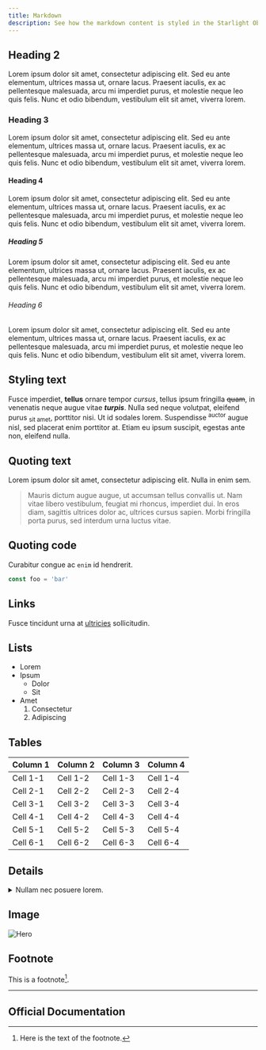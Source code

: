```yaml
---
title: Markdown
description: See how the markdown content is styled in the Starlight Obsidian theme.
---
```


[//]: # (This example is largely based on the one found in the Starlight Rapide theme, all credits go to HiDeoo!)


## Heading 2

Lorem ipsum dolor sit amet, consectetur adipiscing elit. Sed eu ante elementum, ultrices massa ut, ornare lacus. Praesent iaculis, ex ac pellentesque malesuada, arcu mi imperdiet purus, et molestie neque leo quis felis. Nunc et odio bibendum, vestibulum elit sit amet, viverra lorem.

### Heading 3

Lorem ipsum dolor sit amet, consectetur adipiscing elit. Sed eu ante elementum, ultrices massa ut, ornare lacus. Praesent iaculis, ex ac pellentesque malesuada, arcu mi imperdiet purus, et molestie neque leo quis felis. Nunc et odio bibendum, vestibulum elit sit amet, viverra lorem.

#### Heading 4

Lorem ipsum dolor sit amet, consectetur adipiscing elit. Sed eu ante elementum, ultrices massa ut, ornare lacus. Praesent iaculis, ex ac pellentesque malesuada, arcu mi imperdiet purus, et molestie neque leo quis felis. Nunc et odio bibendum, vestibulum elit sit amet, viverra lorem.

##### Heading 5

Lorem ipsum dolor sit amet, consectetur adipiscing elit. Sed eu ante elementum, ultrices massa ut, ornare lacus. Praesent iaculis, ex ac pellentesque malesuada, arcu mi imperdiet purus, et molestie neque leo quis felis. Nunc et odio bibendum, vestibulum elit sit amet, viverra lorem.

###### Heading 6

Lorem ipsum dolor sit amet, consectetur adipiscing elit. Sed eu ante elementum, ultrices massa ut, ornare lacus. Praesent iaculis, ex ac pellentesque malesuada, arcu mi imperdiet purus, et molestie neque leo quis felis. Nunc et odio bibendum, vestibulum elit sit amet, viverra lorem.

## Styling text

Fusce imperdiet, **tellus** ornare tempor _cursus_, tellus ipsum fringilla ~~quam~~, in venenatis neque augue vitae **_turpis_**. Nulla sed neque volutpat, eleifend purus <sub>sit amet</sub>, porttitor nisi. Ut id sodales lorem. Suspendisse <sup>auctor</sup> augue nisl, sed placerat enim porttitor at. Etiam eu ipsum suscipit, egestas ante non, eleifend nulla.

## Quoting text

Lorem ipsum dolor sit amet, consectetur adipiscing elit. Nulla in enim sem.

> Mauris dictum augue augue, ut accumsan tellus convallis ut. Nam vitae libero vestibulum, feugiat mi rhoncus, imperdiet dui. In eros diam, sagittis ultrices dolor ac, ultrices cursus sapien. Morbi fringilla porta purus, sed interdum urna luctus vitae.

## Quoting code

Curabitur congue ac `enim` id hendrerit.

```js
const foo = 'bar'
```

## Links

Fusce tincidunt urna at [ultricies](#) sollicitudin.

## Lists

- Lorem
- Ipsum
  - Dolor
  - Sit
- Amet
  1. Consectetur
  2. Adipiscing

## Tables

| Column 1 | Column 2 | Column 3 | Column 4 |
| -------- | -------- | -------- | -------- |
| Cell 1-1 | Cell 1-2 | Cell 1-3 | Cell 1-4 |
| Cell 2-1 | Cell 2-2 | Cell 2-3 | Cell 2-4 |
| Cell 3-1 | Cell 3-2 | Cell 3-3 | Cell 3-4 |
| Cell 4-1 | Cell 4-2 | Cell 4-3 | Cell 4-4 |
| Cell 5-1 | Cell 5-2 | Cell 5-3 | Cell 5-4 |
| Cell 6-1 | Cell 6-2 | Cell 6-3 | Cell 6-4 |

## Details

<details>
<summary>Nullam nec posuere lorem.</summary>

Aenean tempor, orci eget ullamcorper luctus, nisl turpis pharetra mauris, sit amet tristique elit orci et sem. Aenean odio purus, suscipit quis accumsan in, blandit at ex.

</details>


## Image

![Hero](../../../assets/hero.webp)

## Footnote

This is a footnote[^1].

[^1]: Here is the text of the footnote.


---

## Official Documentation

<CardGrid>
    <LinkCard title="Markdown Syntax Documentation" href="https://starlight.astro.build/guides/authoring-content/#images" />
</CardGrid>
